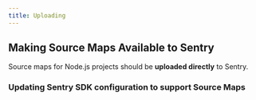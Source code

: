 ```yaml
---
title: Uploading
---
```


## Making Source Maps Available to Sentry

Source maps for Node.js projects should be **uploaded directly** to Sentry.

### Updating Sentry SDK configuration to support Source Maps

<PlatformContent includePath="sourcemaps/upload/rewrite-frames" />

<PageGrid />
